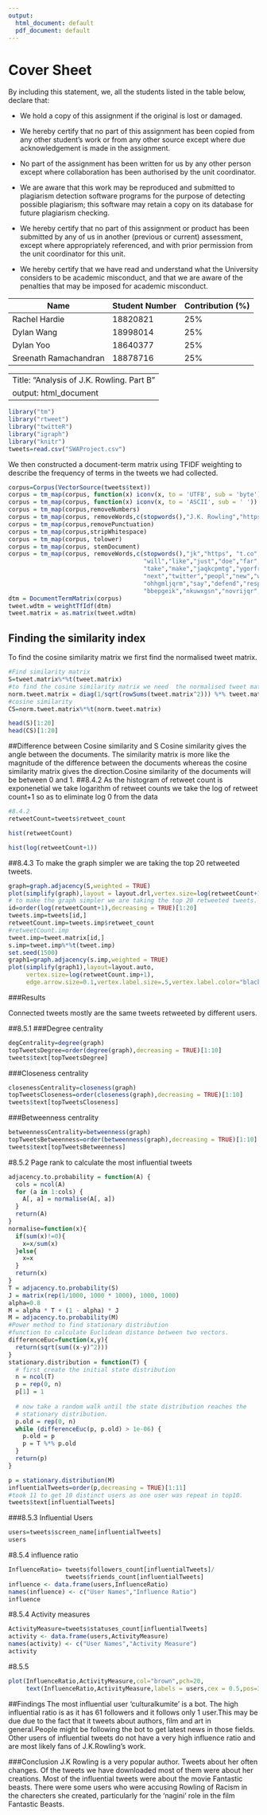 ```yaml
---
output:
  html_document: default
  pdf_document: default
---
```


Cover Sheet
========================================================


By including this statement, we, all the students listed in the table
below, declare that:

- We hold a copy of this assignment if the original is lost or damaged.

- We hereby certify that no part of this assignment has been copied from
  any other student's work or from any other source except where due
  acknowledgement is made in the assignment.

- No part of the assignment has been written for us by any other person
  except where collaboration has been authorised by the unit coordinator.

- We are aware that this work may be reproduced and submitted to plagiarism
  detection software programs for the purpose of detecting possible
  plagiarism; this software may retain a copy on its database for future
  plagiarism checking.

- We hereby certify that no part of this assignment or product has been
  submitted by any of us in another (previous or current) assessment, except
  where appropriately referenced, and with prior permission from the unit
  coordinator for this unit.

- We hereby certify that we have read and understand what the University
  considers to be academic misconduct, and that we are aware of the
  penalties that may be imposed for academic misconduct.

Name                  | Student Number  | Contribution (%)
----------------------|-----------------|-----------------
Rachel Hardie         |  18820821       |   25%
Dylan Wang            |  18998014       |   25%
Dylan Yoo             |  18640377       |   25%
Sreenath Ramachandran |  18878716       |   25%

<div style="page-break-before:always;"></div>

---
Title: "Analysis of J.K. Rowling. Part B"
output: html_document
---

```r
library("tm")
library("rtweet")
library("twitteR")
library("igraph")
library("knitr")
tweets=read.csv("SWAProject.csv")
```

We then constructed a document-term matrix using TFIDF weighting to describe the frequency of terms in the tweets we had collected.

```r
corpus=Corpus(VectorSource(tweets$text))
corpus = tm_map(corpus, function(x) iconv(x, to = 'UTF8', sub = 'byte'))
corpus = tm_map(corpus, function(x) iconv(x, to = 'ASCII', sub = ' '))
corpus = tm_map(corpus,removeNumbers)
corpus = tm_map(corpus, removeWords,c(stopwords(),"J.K. Rowling","https", "t.co"))
corpus = tm_map(corpus,removePunctuation)
corpus = tm_map(corpus,stripWhitespace)
corpus = tm_map(corpus, tolower)
corpus = tm_map(corpus, stemDocument)
corpus = tm_map(corpus, removeWords,c(stopwords(),"jk","https", "t.co","rowl","jkrowl",
                                      "will","like","just","doe","far","quot","look",
                                      "take","make","jaqkcpmtg","ygorfremo","ask","peopl",
                                      "next","twitter","peopl","new","write","charact","got",
                                      "ohhgmljqrm","say","defend","respond", "vrmgsnrsa",
                                      "bbepgeik","nkuwxgsn","novrijqr","nlrbgguhxt"))
dtm = DocumentTermMatrix(corpus)
tweet.wdtm = weightTfIdf(dtm)
tweet.matrix = as.matrix(tweet.wdtm)
```

## Finding the similarity index

To find the cosine similarity matrix we first find the normalised tweet matrix.

```r
#Find similarity matrix
S=tweet.matrix%*%t(tweet.matrix)
#to find the cosine similarity matrix we need  the normalised tweet matrix.
norm.tweet.matrix = diag(1/sqrt(rowSums(tweet.matrix^2))) %*% tweet.matrix
#cosine similarity
CS=norm.tweet.matrix%*%t(norm.tweet.matrix)

head(S)[1:20]
head(CS)[1:20]
```
##Difference between Cosine similarity and S
Cosine similarity gives the angle between the documents. The similarity matrix is more like the magnitude of the difference between the documents whereas the cosine similarity matrix gives the direction.Cosine similarity of the documents will be between 0 and 1. 
##8.4.2
As the histogram of retweet count is exponenetial we take logarithm of retweet counts we take the log of retweet count+1 so as to eliminate log 0 from the data


```r
#8.4.2
retweetCount=tweets$retweet_count

hist(retweetCount)

hist(log(retweetCount+1))
```



##8.4.3
To make the graph simpler we are taking the top 20 retweeted tweets.


```r
graph=graph.adjacency(S,weighted = TRUE)
plot(simplify(graph),layout = layout.drl,vertex.size=log(retweetCount+1))
# to make the graph simpler we are taking the top 20 retweeted tweets.
id=order(log(retweetCount+1),decreasing = TRUE)[1:20]
tweets.imp=tweets[id,]
retweetCount.imp=tweets.imp$retweet_count
#retweetCount.imp
tweet.imp=tweet.matrix[id,]
s.imp=tweet.imp%*%t(tweet.imp)
set.seed(1500)
graph1=graph.adjacency(s.imp,weighted = TRUE)
plot(simplify(graph1),layout=layout.auto,
     vertex.size=log(retweetCount.imp+1),
     edge.arrow.size=0.1,vertex.label.size=.5,vertex.label.color="black")
```


###Results

Connected tweets mostly are the same tweets retweeted by different users.


##8.5.1
###Degree centrality
```r

degCentrality=degree(graph)
topTweetsDegree=order(degree(graph),decreasing = TRUE)[1:10]
tweets$text[topTweetsDegree]

```

###Closeness centrality 

```r
closenessCentrality=closeness(graph)
topTweetsCloseness=order(closeness(graph),decreasing = TRUE)[1:10]
tweets$text[topTweetsCloseness]
```

###Betweenness centrality 

```r
betweennessCentrality=betweenness(graph)
topTweetsBetweenness=order(betweenness(graph),decreasing = TRUE)[1:10]
tweets$text[topTweetsBetweenness]
```

#8.5.2 Page rank to calculate the most influential tweets
```r
adjacency.to.probability = function(A) {
  cols = ncol(A)
  for (a in 1:cols) {
    A[, a] = normalise(A[, a])
  }
  return(A)
}
normalise=function(x){
  if(sum(x)!=0){
    x=x/sum(x)
  }else{
    x=x
  }
  return(x)
}
T = adjacency.to.probability(S)
J = matrix(rep(1/1000, 1000 * 1000), 1000, 1000)
alpha=0.8
M = alpha * T + (1 - alpha) * J
M = adjacency.to.probability(M)
#Power method to find stationary distribution
#function to calculate Euclidean distance between two vectors.
differenceEuc=function(x,y){
  return(sqrt(sum((x-y)^2)))
}
stationary.distribution = function(T) {
  # first create the initial state distribution
  n = ncol(T)
  p = rep(0, n)
  p[1] = 1
  
  # now take a random walk until the state distribution reaches the
  # stationary distribution.
  p.old = rep(0, n)
  while (differenceEuc(p, p.old) > 1e-06) {
    p.old = p
    p = T %*% p.old
  }
  return(p)
}

p = stationary.distribution(M)
influentialTweets=order(p,decreasing = TRUE)[1:11]
#took 11 to get 10 distinct users as one user was repeat in top10.
tweets$text[influentialTweets]

```
###8.5.3 Influential Users
```r
users=tweets$screen_name[influentialTweets]
users
```


#8.5.4 influence ratio
```r
InfluenceRatio= tweets$followers_count[influentialTweets]/
                tweets$friends_count[influentialTweets]
influence <- data.frame(users,InfluenceRatio)
names(influence) <- c("User Names","Influence Ratio")
influence
```

#8.5.4 Activity measures
```r
ActivityMeasure=tweets$statuses_count[influentialTweets]
activity <- data.frame(users,ActivityMeasure)
names(activity) <- c("User Names","Activity Measure")
activity
```

#8.5.5

```r
plot(InfluenceRatio,ActivityMeasure,col="brown",pch=20,
     text(InfluenceRatio,ActivityMeasure,labels = users,cex = 0.5,pos=3))
```



##Findings
The most influential user 'culturalkumite' is a bot. The high influential ratio is as it has 61 followers and it follows only 1 user.This may be due due to the fact that it tweets about authors, film and art in general.People might be following the bot to get latest news in those fields. Other users of influential tweets do not have a very high influence ratio and are most likely fans of  J.K.Rowling's work.


###Conclusion
J.K Rowling is a very popular author. Tweets about her often changes. Of the tweets we have downloaded most of them were about her creations. Most of the influential tweets were about the movie Fantastic beasts. There were some users who were accusing Rowling of Racism in the charecters she created, particularly for the 'nagini' role in the film Fantastic Beasts. 

